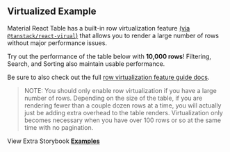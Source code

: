 
<Head>
  <title>Virtualized Example - Material React Table Docs</title>
  <meta
    name="description"
    content="An example of a Material React Table with virtualization enabled to achieve higher performance when rendering large data sets"
  />
  <meta
    property="og:title"
    content="Virtualization in Material React Table Example"
  />
  <meta
    property="og:description"
    content="Learn how to enable virtualization features in Material React Table"
  />
</Head>

## Virtualized Example

Material React Table has a built-in row virtualization feature [(via `@tanstack/react-virual`)](https://tanstack.com/virtual/v3) that allows you to render a large number of rows without major performance issues.

Try out the performance of the table below with **10,000 rows**! Filtering, Search, and Sorting also maintain usable performance.

Be sure to also check out the full [row virtualization feature guide docs](/docs/guides/row-virtualization).

> NOTE: You should only enable row virtualization if you have a large number of rows. Depending on the size of the table, if you are rendering fewer than a couple dozen rows at a time, you will actually just be adding extra overhead to the table renders. Virtualization only becomes necessary when you have over 100 rows or so at the same time with no pagination.

<Example />

View Extra Storybook **[Examples](https://www.material-react-table.dev/?path=/story/features-virtualization--enable-row-virtualization)**
